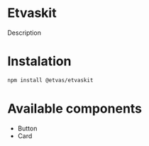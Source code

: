 
<Meta title="Getting started" />

# Etvaskit

Description


# Instalation

```bash
npm install @etvas/etvaskit
```

# Available components

* Button
* Card
